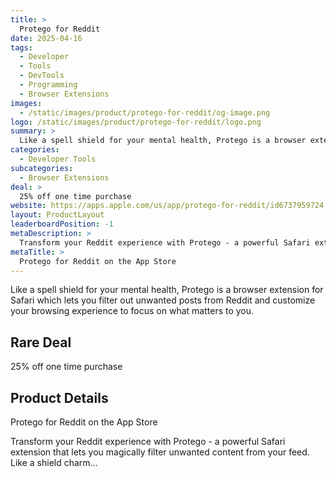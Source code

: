 ```yaml
---
title: >
  Protego for Reddit
date: 2025-04-16
tags:
  - Developer
  - Tools
  - DevTools
  - Programming
  - Browser Extensions
images:
  - /static/images/product/protego-for-reddit/og-image.png
logo: /static/images/product/protego-for-reddit/logo.png
summary: >
  Like a spell shield for your mental health, Protego is a browser extension for Safari which lets you filter out unwanted posts from Reddit and customize your browsing experience to focus on what matters to you.
categories:
  - Developer Tools
subcategories:
  - Browser Extensions
deal: >
  25% off one time purchase
website: https://apps.apple.com/us/app/protego-for-reddit/id6737959724
layout: ProductLayout
leaderboardPosition: -1
metaDescription: >
  Transform your Reddit experience with Protego - a powerful Safari extension that lets you magically filter unwanted content from your feed. Like a shield charm…
metaTitle: >
  ‎Protego for Reddit on the App Store
---
```

Like a spell shield for your mental health, Protego is a browser extension for Safari which lets you filter out unwanted posts from Reddit and customize your browsing experience to focus on what matters to you.

## Rare Deal

25% off one time purchase

## Product Details

‎Protego for Reddit on the App Store

Transform your Reddit experience with Protego - a powerful Safari extension that lets you magically filter unwanted content from your feed. Like a shield charm…

